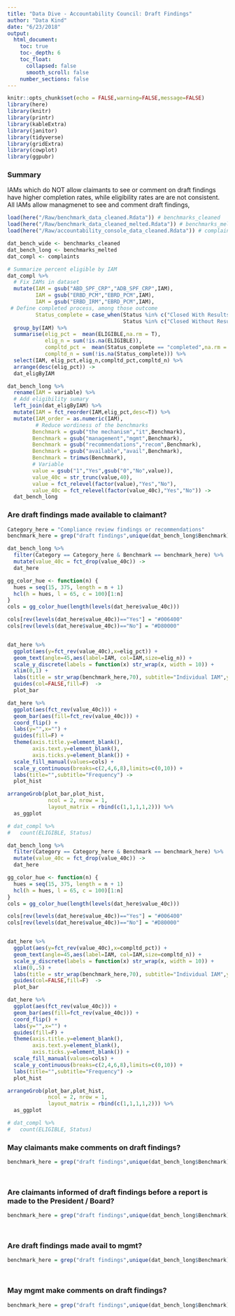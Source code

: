 ```yaml
---
title: "Data Dive - Accountability Council: Draft Findings"
author: "Data Kind"
date: "6/23/2018"
output:
  html_document:
    toc: true
    toc-_depth: 6
    toc_float:
      collapsed: false
      smooth_scroll: false
    number_sections: false
---
```

```r
knitr::opts_chunk$set(echo = FALSE,warning=FALSE,message=FALSE)
library(here)
library(knitr)
library(printr)
library(kableExtra)
library(janitor)
library(tidyverse)
library(gridExtra)
library(cowplot)
library(ggpubr)
```

### Summary

IAMs which do NOT allow claimants to see or comment on draft findings have higher completion rates, while eligibility rates are are not consistent. All IAMs allow managmenet to see and comment draft findings, 

<!-- # Load data  -->
```r
load(here("/Raw/benchmark_data_cleaned.Rdata")) # benchmarks_cleaned
load(here("/Raw/benchmark_data_cleaned_melted.Rdata")) # benchmarks_melted
load(here("/Raw/accountability_console_data_cleaned.Rdata")) # complaints

dat_bench_wide <- benchmarks_cleaned
dat_bench_long <- benchmarks_melted
dat_compl <- complaints

# Summarize percent eligible by IAM 
dat_compl %>% 
  # Fix IAMs in dataset
  mutate(IAM = gsub("ABD_SPF_CRP","ADB_SPF_CRP",IAM),
         IAM = gsub("ERBD_PCM","EBRD_PCM",IAM),
         IAM = gsub("ERBD_IRM","EBRD_PCM",IAM),
 # Define completed process, among those outcome
         Status_complete = case_when(Status %in% c("Closed With Results","Monitoring") ~ "completed",
                                     Status %in% c("Closed Without Results") ~ "not completed")) %>% 
  group_by(IAM) %>% 
  summarise(elig_pct =  mean(ELIGIBLE,na.rm = T),
            elig_n = sum(!is.na(ELIGIBLE)),
            compltd_pct =  mean(Status_complete == "completed",na.rm = T),
            compltd_n = sum(!is.na(Status_complete))) %>% 
  select(IAM, elig_pct,elig_n,compltd_pct,compltd_n) %>% 
  arrange(desc(elig_pct)) ->
  dat_eligByIAM
```

<!-- Format further -->
```r
dat_bench_long %>% 
  rename(IAM = variable) %>% 
  # Add eligibility sumary
  left_join(dat_eligByIAM) %>% 
  mutate(IAM = fct_reorder(IAM,elig_pct,desc=T)) %>% 
  mutate(IAM_order = as.numeric(IAM),
         # Reduce wordiness of the benchmarks
        Benchmark = gsub("the mechanism","it",Benchmark),
        Benchmark = gsub("management","mgmt",Benchmark),
        Benchmark = gsub("recommendations","recom",Benchmark),
        Benchmark = gsub("available","avail",Benchmark),
        Benchmark = trimws(Benchmark),
        # Variable
        value = gsub("1","Yes",gsub("0","No",value)),
        value_40c = str_trunc(value,40),
        value = fct_relevel(factor(value),"Yes","No"),
        value_40c = fct_relevel(factor(value_40c),"Yes","No")) ->
  dat_bench_long
```

### Are draft findings made available to claimant?
```r
Category_here = "Compliance review findings or recommendations"
benchmark_here = grep("draft findings",unique(dat_bench_long$Benchmark),value=T)[1]
```

```r
dat_bench_long %>% 
  filter(Category == Category_here & Benchmark == benchmark_here) %>% 
  mutate(value_40c = fct_drop(value_40c)) ->
  dat_here

gg_color_hue <- function(n) {
  hues = seq(15, 375, length = n + 1)
  hcl(h = hues, l = 65, c = 100)[1:n]
}
cols = gg_color_hue(length(levels(dat_here$value_40c)))

cols[rev(levels(dat_here$value_40c))=="Yes"] = "#006400"
cols[rev(levels(dat_here$value_40c))=="No"] = "#D80000"


dat_here %>% 
  ggplot(aes(y=fct_rev(value_40c),x=elig_pct)) +
  geom_text(angle=45,aes(label=IAM, col=IAM,size=elig_n)) +
  scale_y_discrete(labels = function(x) str_wrap(x, width = 10)) + 
  xlim(0,1) +
  labs(title = str_wrap(benchmark_here,70), subtitle="Individual IAM",y="",x="% Eligible",size="N") +
  guides(col=FALSE,fill=F)  ->
  plot_bar

dat_here %>% 
  ggplot(aes(fct_rev(value_40c))) +
  geom_bar(aes(fill=fct_rev(value_40c))) +
  coord_flip() +
  labs(y="",x="") +
  guides(fill=F) +
  theme(axis.title.y=element_blank(),
        axis.text.y=element_blank(),
        axis.ticks.y=element_blank()) + 
  scale_fill_manual(values=cols) +
  scale_y_continuous(breaks=c(2,4,6,8),limits=c(0,10)) +
  labs(title="",subtitle="Frequency") ->
  plot_hist

arrangeGrob(plot_bar,plot_hist,                             
             ncol = 2, nrow = 1, 
             layout_matrix = rbind(c(1,1,1,1,2))) %>% 
  as_ggplot

# dat_compl %>% 
#   count(ELIGIBLE, Status)
```


```r
dat_bench_long %>% 
  filter(Category == Category_here & Benchmark == benchmark_here) %>% 
  mutate(value_40c = fct_drop(value_40c)) ->
  dat_here

gg_color_hue <- function(n) {
  hues = seq(15, 375, length = n + 1)
  hcl(h = hues, l = 65, c = 100)[1:n]
}
cols = gg_color_hue(length(levels(dat_here$value_40c)))

cols[rev(levels(dat_here$value_40c))=="Yes"] = "#006400"
cols[rev(levels(dat_here$value_40c))=="No"] = "#D80000"


dat_here %>% 
  ggplot(aes(y=fct_rev(value_40c),x=compltd_pct)) +
  geom_text(angle=45,aes(label=IAM, col=IAM,size=compltd_n)) +
  scale_y_discrete(labels = function(x) str_wrap(x, width = 10)) + 
  xlim(0,.5) +
  labs(title = str_wrap(benchmark_here,70), subtitle="Individual IAM",y="",x="% Completed",size="N") +
  guides(col=FALSE,fill=F)  ->
  plot_bar

dat_here %>% 
  ggplot(aes(fct_rev(value_40c))) +
  geom_bar(aes(fill=fct_rev(value_40c))) +
  coord_flip() +
  labs(y="",x="") +
  guides(fill=F) +
  theme(axis.title.y=element_blank(),
        axis.text.y=element_blank(),
        axis.ticks.y=element_blank()) + 
  scale_fill_manual(values=cols) +
  scale_y_continuous(breaks=c(2,4,6,8),limits=c(0,10)) +
  labs(title="",subtitle="Frequency") ->
  plot_hist

arrangeGrob(plot_bar,plot_hist,                             
             ncol = 2, nrow = 1, 
             layout_matrix = rbind(c(1,1,1,1,2))) %>% 
  as_ggplot

# dat_compl %>% 
#   count(ELIGIBLE, Status)
```

### May claimants make comments on draft findings?
```r
benchmark_here = grep("draft findings",unique(dat_bench_long$Benchmark),value=T)[3]
```

```r
```

```r
```

### Are claimants informed of draft findings before a report is made to the President / Board?
```r
benchmark_here = grep("draft findings",unique(dat_bench_long$Benchmark),value=T)[4]
```

```r
```


```r
```


### Are draft findings made avail to mgmt?
```r
benchmark_here = grep("draft findings",unique(dat_bench_long$Benchmark),value=T)[2]
```

```r
```

```r
```


### May mgmt make comments on draft findings?
```r
benchmark_here = grep("draft findings",unique(dat_bench_long$Benchmark),value=T)[5]
```

```r
```

```r
```

